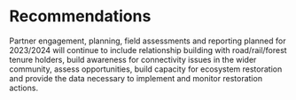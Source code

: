 # Recommendations

Partner engagement, planning, field assessments and reporting planned for 2023/2024 will continue to include relationship building with road/rail/forest tenure holders, build awareness for connectivity issues in the wider community, assess opportunities, build capacity for ecosystem restoration and provide the data necessary to implement and monitor restoration actions. 
